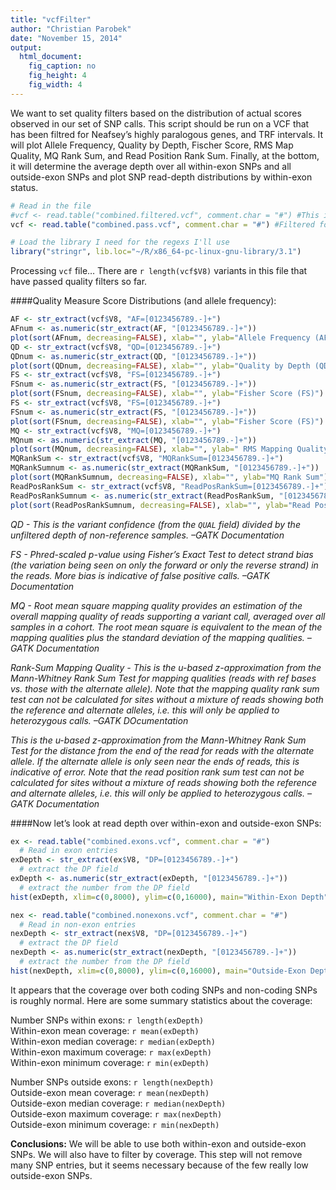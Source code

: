 ```yaml
---
title: "vcfFilter"
author: "Christian Parobek"
date: "November 15, 2014"
output:
  html_document:
    fig_caption: no
    fig_height: 4
    fig_width: 4
---
```


We want to set quality filters based on the distribution of actual scores observed in our set of SNP calls. This script should be run on a VCF that has been filtred for Neafsey's highly paralogous genes, and TRF intervals. It will plot Allele Frequency, Quality by Depth, Fischer Score, RMS Map Quality, MQ Rank Sum, and Read Position Rank Sum. Finally, at the bottom, it will determine the average depth over all within-exon SNPs and all outside-exon SNPs and plot SNP read-depth distributions by within-exon status.

```r
# Read in the file
#vcf <- read.table("combined.filtered.vcf", comment.char = "#") #This is just filtered for Neafsey and TRF
vcf <- read.table("combined.pass.vcf", comment.char = "#") #Filtered for FS>10;MQ<60;MQRS<-5;RPRS<-5

# Load the library I need for the regexs I'll use
library("stringr", lib.loc="~/R/x86_64-pc-linux-gnu-library/3.1")
```

Processing `vcf` file...
There are `r length(vcf$V8)` variants in this file that have passed quality filters so far.


####Quality Measure Score Distributions (and allele frequency):

```r

AF <- str_extract(vcf$V8, "AF=[0123456789.-]+")
AFnum <- as.numeric(str_extract(AF, "[0123456789.-]+"))
plot(sort(AFnum, decreasing=FALSE), xlab="", ylab="Allele Frequency (AF)")
QD <- str_extract(vcf$V8, "QD=[0123456789.-]+")
QDnum <- as.numeric(str_extract(QD, "[0123456789.-]+"))
plot(sort(QDnum, decreasing=FALSE), xlab="", ylab="Quality by Depth (QD)")
FS <- str_extract(vcf$V8, "FS=[0123456789.-]+")
FSnum <- as.numeric(str_extract(FS, "[0123456789.-]+"))
plot(sort(FSnum, decreasing=FALSE), xlab="", ylab="Fisher Score (FS)")
FS <- str_extract(vcf$V8, "FS=[0123456789.-]+")
FSnum <- as.numeric(str_extract(FS, "[0123456789.-]+"))
plot(sort(FSnum, decreasing=FALSE), xlab="", ylab="Fisher Score (FS)")
MQ <- str_extract(vcf$V8, "MQ=[0123456789.-]+")
MQnum <- as.numeric(str_extract(MQ, "[0123456789.-]+"))
plot(sort(MQnum, decreasing=FALSE), xlab="", ylab=" RMS Mapping Quality (MQ)")
MQRankSum <- str_extract(vcf$V8, "MQRankSum=[0123456789.-]+")
MQRankSumnum <- as.numeric(str_extract(MQRankSum, "[0123456789.-]+"))
plot(sort(MQRankSumnum, decreasing=FALSE), xlab="", ylab="MQ Rank Sum")
ReadPosRankSum <- str_extract(vcf$V8, "ReadPosRankSum=[0123456789.-]+")
ReadPosRankSumnum <- as.numeric(str_extract(ReadPosRankSum, "[0123456789.-]+"))
plot(sort(ReadPosRankSumnum, decreasing=FALSE), xlab="", ylab="Read Position Rank Sum")
```

_QD - This is the variant confidence (from the `QUAL` field) divided by the unfiltered depth of non-reference samples. --GATK Documentation_

_FS - Phred-scaled p-value using Fisher’s Exact Test to detect strand bias (the variation being seen on only the forward or only the reverse strand) in the reads. More bias is indicative of false positive calls. --GATK Documentation_

_MQ - Root mean square mapping quality provides an estimation of the overall mapping quality of reads supporting a variant call, averaged over all samples in a cohort. The root mean square is equivalent to the mean of the mapping qualities plus the standard deviation of the mapping qualities. --GATK Documentation_

_Rank-Sum Mapping Quality - This is the u-based z-approximation from the Mann-Whitney Rank Sum Test for mapping qualities (reads with ref bases vs. those with the alternate allele). Note that the mapping quality rank sum test can not be calculated for sites without a mixture of reads showing both the reference and alternate alleles, i.e. this will only be applied to heterozygous calls. --GATK DOcumentation_

_This is the u-based z-approximation from the Mann-Whitney Rank Sum Test for the distance from the end of the read for reads with the alternate allele. If the alternate allele is only seen near the ends of reads, this is indicative of error. Note that the read position rank sum test can not be calculated for sites without a mixture of reads showing both the reference and alternate alleles, i.e. this will only be applied to heterozygous calls. --GATK Documentation_

####Now let's look at read depth over within-exon and outside-exon SNPs:
```r
ex <- read.table("combined.exons.vcf", comment.char = "#")
  # Read in exon entries
exDepth <- str_extract(ex$V8, "DP=[0123456789.-]+")
  # extract the DP field
exDepth <- as.numeric(str_extract(exDepth, "[0123456789.-]+"))
  # extract the number from the DP field
hist(exDepth, xlim=c(0,8000), ylim=c(0,16000), main="Within-Exon Depth", xlab="Coverage Depth")

nex <- read.table("combined.nonexons.vcf", comment.char = "#")
  # Read in non-exon entries
nexDepth <- str_extract(nex$V8, "DP=[0123456789.-]+")
  # extract the DP field
nexDepth <- as.numeric(str_extract(nexDepth, "[0123456789.-]+"))
  # extract the number from the DP field
hist(nexDepth, xlim=c(0,8000), ylim=c(0,16000), main="Outside-Exon Depth", xlab="Coverage Depth")
```

It appears that the coverage over both coding SNPs and non-coding SNPs is roughly normal. Here are some summary statistics about the coverage:

Number SNPs within exons: `r length(exDepth)`  
Within-exon mean coverage: `r mean(exDepth)`  
Within-exon median coverage: `r median(exDepth)`  
Within-exon maximum coverage: `r max(exDepth)`  
Within-exon minimum coverage: `r min(exDepth)`  

Number SNPs outside exons: `r length(nexDepth)`  
Outside-exon mean coverage: `r mean(nexDepth)`  
Outside-exon median coverage: `r median(nexDepth)`  
Outside-exon maximum coverage: `r max(nexDepth)`  
Outside-exon minimum coverage: `r min(nexDepth)`  

**Conclusions:**  We will be able to use both within-exon and outside-exon SNPs. We will also have to filter by coverage. This step will not remove many SNP entries, but it seems necessary because of the few really low outside-exon SNPs.